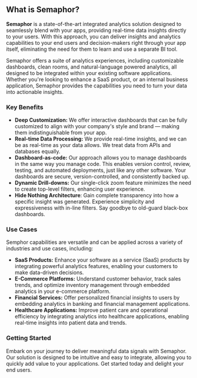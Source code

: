 ## **What is Semaphor?**

**Semaphor** is a state-of-the-art integrated analytics solution designed to seamlessly blend with your apps, providing real-time data insights directly to your users. With this approach, you can deliver insights and analytics capabilities to your end users and decision-makers right through your app itself, eliminating the need for them to learn and use a separate BI tool.

Semaphor offers a suite of analytics experiences, including customizable dashboards, clean rooms, and natural-language powered analytics, all designed to be integrated within your existing software applications. Whether you're looking to enhance a SaaS product, or an internal business application, Semaphor provides the capabilities you need to turn your data into actionable insights.

### **Key Benefits**

- **Deep Customization:** We offer interactive dashboards that can be fully customized to align with your company's style and brand — making them indistinguishable from your app.
- **Real-time Data Processing:** We provide real-time insights, and we can be as real-time as your data allows. We treat data from APIs and databases equally.
- **Dashboard-as-code:** Our approach allows you to manage dashboards in the same way you manage code. This enables version control, review, testing, and automated deployments, just like any other software. Your dashboards are secure, version-controlled, and consistently backed up.
- **Dynamic Drill-downs:** Our single-click zoom feature minimizes the need to create top-level filters, enhancing user experience.
- **Hide Nothing Architecture**: Gain complete transparency into how a specific insight was generated. Experience simplicity and expressiveness with in-line filters. Say goodbye to old-guard black-box dashboards.

### **Use Cases**

Semphor capabilities are versatile and can be applied across a variety of industries and use cases, including:

- **SaaS Products:** Enhance your software as a service (SaaS) products by integrating powerful analytics features, enabling your customers to make data-driven decisions.
- **E-Commerce Platforms:** Understand customer behavior, track sales trends, and optimize inventory management through embedded analytics in your e-commerce platform.
- **Financial Services:** Offer personalized financial insights to users by embedding analytics in banking and financial management applications.
- **Healthcare Applications:** Improve patient care and operational efficiency by integrating analytics into healthcare applications, enabling real-time insights into patient data and trends.

### **Getting Started**

Embark on your journey to deliver meaningful data signals with Semaphor. Our solution is designed to be intuitive and easy to integrate, allowing you to quickly add value to your applications. Get started today and delight your end users.
